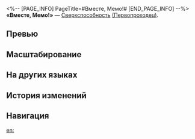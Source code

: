 <%-- [PAGE_INFO]
PageTitle=#Вместе, Мемо!#
[END_PAGE_INFO] --%>
{{Навык Инфобокс
|Название         = Вместе, Мемо!
|Изображение      = Навык Вместе, Мемо!.png
|Персонаж         = Первопроходец (Память)
|Тип              = Сверхспособность
|Тэг              = Групповая атака
|УронСтойк        = 20
|ЭнергияГен       = 5
|Энергия          = 160
|Длительность     = 
|Описание         = {{Доп эффект|Призывает духа памяти}} Мемо. Восстанавливает 40% заряда Мемо, после чего позволяет ей нанести всем противникам ледяной урон, равный {{Цвет|Выделенный|120%—264%}} от её силы атаки.
|Свойство1        = 
|Масштабирование1 = 
}}
'''«Вместе, Мемо!»''' — [[Сверхспособность]] [[(Первопроходец)]].

==Превью==
{{Превью
|Файл = Вместе, Мемо! Превью
}}

==Масштабирование==
{{Масштабирование навыка
|120%;132%;144%;156%;168%;180%;195%;210%;225%;240%;252%;264%;276%;288%;300%
}}

==На других языках==
{{На других языках
|en   = Together, Mem!
|zhs  = 一起上吧，迷迷！
|zht  = 一起上吧，迷迷！
|ja   = やっちゃえミュリオン！
|ko   = 가자, 미미!
|es   = ¡Vamos, Mem!
|fr   = En avant, Mem&nbsp;!
|ru   = Вместе, Мемо!
|th   = Together, Mem!
|vi   = Cùng Lên Nào, Mem!
|de   = Zusammen, Memi!
|id   = Together, Mem!
|pt   = Vamos, Mem!
}}

==История изменений==
{{История изменений|3.5}}

==Навигация==
{{Навык Навбокс|Первопроходец (Память)}}

[[en:]]